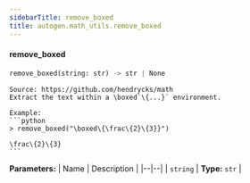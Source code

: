 ```yaml
---
sidebarTitle: remove_boxed
title: autogen.math_utils.remove_boxed
---
```


<code class="doc-symbol doc-symbol-heading doc-symbol-function"></code>
#### remove_boxed

```python
remove_boxed(string: str) -> str | None
```

    Source: https://github.com/hendrycks/math
    Extract the text within a \boxed`\{...}` environment.
    
    Example:
    ```python
    > remove_boxed("\boxed\{\frac\{2}\{3}}")
    
    \frac\{2}\{3}
    ```

<b>Parameters:</b>
| Name | Description |
|--|--|
| `string` | **Type:** `str` |

<br />
